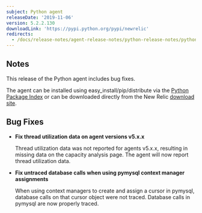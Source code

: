 ```yaml
---
subject: Python agent
releaseDate: '2019-11-06'
version: 5.2.2.130
downloadLink: 'https://pypi.python.org/pypi/newrelic'
redirects:
  - /docs/release-notes/agent-release-notes/python-release-notes/python-agent-540130
---
```


## Notes

This release of the Python agent includes bug fixes.

The agent can be installed using easy_install/pip/distribute via the [Python Package Index](https://pypi.python.org/pypi/newrelic) or can be downloaded directly from the New Relic [download site](https://download.newrelic.com/python_agent/release).

## Bug Fixes

* **Fix thread utilization data on agent versions v5.x.x**

  Thread utilization data was not reported for agents v5.x.x, resulting in missing data on the capacity analysis page. The agent will now report thread utilization data.
* **Fix untraced database calls when using pymysql context manager assignments**

  When using context managers to create and assign a cursor in pymysql, database calls on that cursor object were not traced. Database calls in pymysql are now properly traced.
